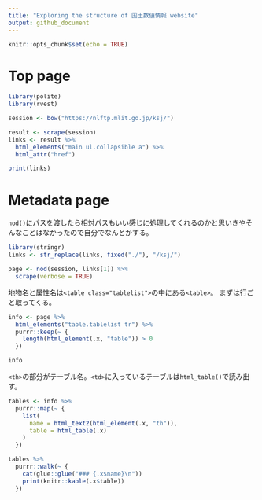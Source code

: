 ```yaml
---
title: "Exploring the structure of 国土数値情報 website"
output: github_document
---
```


```r
knitr::opts_chunk$set(echo = TRUE)
```

# Top page

```r
library(polite)
library(rvest)

session <- bow("https://nlftp.mlit.go.jp/ksj/")

result <- scrape(session)
links <- result %>% 
  html_elements("main ul.collapsible a") %>% 
  html_attr("href")

print(links)
```

# Metadata page

`nod()`にパスを渡したら相対パスもいい感じに処理してくれるのかと思いきやそんなことはなかったので自分でなんとかする。

```r
library(stringr)
links <- str_replace(links, fixed("./"), "/ksj/")
```


```r
page <- nod(session, links[1]) %>% 
  scrape(verbose = TRUE)
```

地物名と属性名は`<table class="tablelist">`の中にある`<table>`。
まずは行ごと取ってくる。

```r
info <- page %>% 
  html_elements("table.tablelist tr") %>%
  purrr::keep(~ {
    length(html_element(.x, "table")) > 0
  })

info
```

`<th>`の部分がテーブル名。`<td>`に入っているテーブルは`html_table()`で読み出す。

```r
tables <- info %>% 
  purrr::map(~ {
    list(
      name = html_text2(html_element(.x, "th")),
      table = html_table(.x)
    )
  })

tables %>% 
  purrr::walk(~ {
    cat(glue::glue("### {.x$name}\n"))
    print(knitr::kable(.x$table))
  })
```

